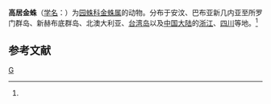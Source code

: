{{Speciesbox 
| taxon = Argiope aetherea
| image = Argiope aetherea dorsal 1134.jpg
| authority = (Walckenaer, 1841)<ref name='id13569'>{{cite web| url =http://www.bioinfo.cn/db05/BjdwSpecies.php?action=view&id=13569| title =高居金蛛| work =《中国动物物种编目数据库》| publisher =中国科学院微生物研究所| author =中国科学院动物研究所| accessdate =2009-04-28| deadurl =yes| archiveurl =https://web.archive.org/web/20160305065416/http://www.bioinfo.cn/db05/BjdwSpecies.php?action=view&id=13569| archivedate =2016-03-05}}</ref>
}}

'''高居金蛛'''（[[学名|学名]]：{{lang|la|''Argiope aetherea''}}）为[[园蛛科|园蛛科]][[金蛛属|金蛛属]]的动物。分布于安汶、巴布亚新几内亚至所罗门群岛、新赫布底群岛、北澳大利亚、[[台湾岛|台湾岛]]以及[[中国大陆|中国大陆]]的[[浙江|浙江]]、[[四川|四川]]等地。<ref name='id13569'/>

== 参考文献 ==
{{reflist}}
{{Taxonbar}}

[[Category:金蛛属|G]]